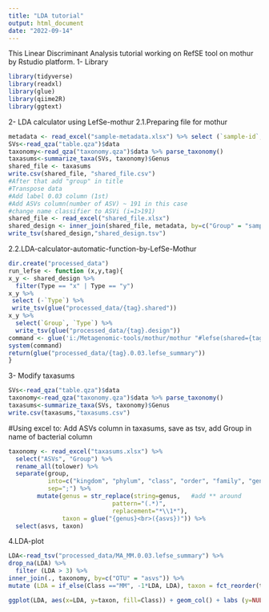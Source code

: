 ---
title: "LDA tutorial"
output: html_document
date: "2022-09-14"
---
This Linear Discriminant Analysis tutorial working on RefSE tool on mothur by Rstudio platform.
1- Library
```{r}
library(tidyverse)
library(readxl)
library(glue)
library(qiime2R)
library(ggtext)
```
2- LDA calculator using LefSe-mothur
2.1.Preparing file for mothur
```{r}
metadata <- read_excel("sample-metadata.xlsx") %>% select (`sample-id`, `Type`)
SVs<-read_qza("table.qza")$data
taxonomy<-read_qza("taxonomy.qza")$data %>% parse_taxonomy()
taxasums<-summarize_taxa(SVs, taxonomy)$Genus
shared_file <- taxasums
write.csv(shared_file, "shared_file.csv") 
#After that add "group" in title
#Transpose data
#Add label 0.03 column (1st)
#Add ASVs column(number of ASV) ~ 191 in this case
#change name classifier to ASVi (i=1>191)
shared_file <- read_excel("shared_file.xlsx")
shared_design <- inner_join(shared_file, metadata, by=c("Group" = "sample-id"))
write_tsv(shared_design,"shared_design.tsv")
```
2.2.LDA-calculator-automatic-function-by-LefSe-Mothur
```{r}
dir.create("processed_data")
run_lefse <- function (x,y,tag){
x_y <- shared_design %>%
  filter(Type == "x" | Type == "y")
x_y %>%
 select (-`Type`) %>%
 write_tsv(glue("processed_data/{tag}.shared"))
x_y %>%
  select(`Group`, `Type`) %>%
  write_tsv(glue("processed_data/{tag}.design"))
command <- glue('i:/Metagenomic-tools/mothur/mothur "#lefse(shared={tag}.shared, design={tag}.design, inputdir=processed_data)"')
system(command)
return(glue("processed_data/{tag}.0.03.lefse_summary"))
}
```
3- Modify taxasums
```{r}
SVs<-read_qza("table.qza")$data
taxonomy<-read_qza("taxonomy.qza")$data %>% parse_taxonomy()
taxasums<-summarize_taxa(SVs, taxonomy)$Genus
write.csv(taxasums,"taxasums.csv")
```
#Using excel to: Add ASVs column in taxasums, save as tsv, add Group in name of bacterial column
```{r}
taxonomy <- read_excel("taxasums.xlsx") %>%
  select("ASVs", "Group") %>%
  rename_all(tolower) %>%
  separate(group,
           into=c("kingdom", "phylum", "class", "order", "family", "genus"),
           sep=";") %>%
        mutate(genus = str_replace(string=genus,   #add ** around
                             pattern="(.*)", 
                             replacement="*\\1*"),
               taxon = glue("{genus}<br>({asvs})")) %>%
  select(asvs, taxon)
```
4.LDA-plot
```{r}
LDA<-read_tsv("processed_data/MA_MM.0.03.lefse_summary") %>% 
drop_na(LDA) %>%
  filter (LDA > 3) %>%
inner_join(., taxonomy, by=c("OTU" = "asvs")) %>%
mutate (LDA = if_else(Class =="MM", -1*LDA, LDA), taxon = fct_reorder(taxon,LDA))

ggplot(LDA, aes(x=LDA, y=taxon, fill=Class)) + geom_col() + labs (y=NULL, x="LDA Score (log 10)") + scale_x_continuous(limits = c(-6,6), breaks = seq(-6, 6, by=2)) + theme_classic()
```
